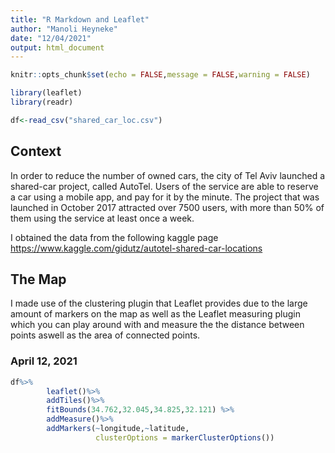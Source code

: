 ```yaml
---
title: "R Markdown and Leaflet"
author: "Manoli Heyneke"
date: "12/04/2021"
output: html_document
---
```


```r
knitr::opts_chunk$set(echo = FALSE,message = FALSE,warning = FALSE)

```

```r
library(leaflet)
library(readr)
```

```r
df<-read_csv("shared_car_loc.csv")
```


## Context
In order to reduce the number of owned cars, the city of Tel Aviv launched a shared-car project, called AutoTel. Users of the service are able to reserve a car using a mobile app, and pay for it by the minute. The project that was launched in October 2017 attracted over 7500 users, with more than 50% of them using the service at least once a week.

I obtained the data from the following kaggle page [https://www.kaggle.com/gidutz/autotel-shared-car-locations](https://www.kaggle.com/gidutz/autotel-shared-car-locations)


## The Map
I made use of the clustering plugin that Leaflet provides due to the large amount of markers on the map as well as the
Leaflet measuring plugin which you can play around with and measure the the distance between points aswell as the area 
of connected points.


### April 12, 2021
```r
df%>%
        leaflet()%>%
        addTiles()%>%
        fitBounds(34.762,32.045,34.825,32.121) %>%
        addMeasure()%>%
        addMarkers(~longitude,~latitude,
                   clusterOptions = markerClusterOptions())
```
















